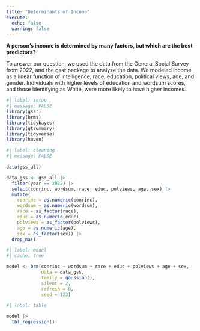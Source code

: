 ```yaml
---
title: "Determinants of Income"
execute: 
  echo: false
  warning: false
---
```


**A person's income is determined by many factors, but which are the best predictors?**

To answer our question, we used the data from the General Social Survey from 2022, and the gssr package to analyze the data. We modeled income as a linear function of intelligence, race, education, political views, age, and gender. Individuals with higher levels of education and wordsum scores, and those identifying as White, were more likely to have higher incomes.

```r
#| label: setup
#| message: FALSE
library(gssr)
library(brms)
library(tidybayes)
library(gtsummary)
library(tidyverse)
library(haven)
```

```r
#| label: cleaning
#| message: FALSE 

data(gss_all)

data_gss <- gss_all |>
  filter(year == 2022) |>
  select(conrinc, wordsum, race, educ, polviews, age, sex) |> 
  mutate(
    conrinc = as.numeric(conrinc),
    wordsum = as.numeric(wordsum),
    race = as_factor(race),
    educ = as.numeric(educ),
    polviews = as_factor(polviews),
    age = as.numeric(age),
    sex = as_factor(sex)) |>
  drop_na()
```

```r
#| label: model
#| cache: true

model <- brm(conrinc ~ wordsum + race + educ + polviews + age + sex, 
             data = data_gss, 
             family = gaussian(),
             silent = 2,
             refresh = 0,
             seed = 123)

```

```r
#| label: table

model |> 
  tbl_regression()


```
